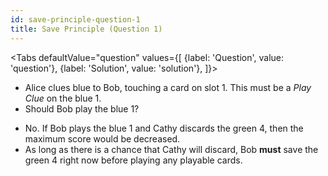 ```yaml
---
id: save-principle-question-1
title: Save Principle (Question 1)
---
```



<BeginnersGuideProgress id="save-principle-question-1" />

<!-- lint disable no-undefined-references -->

<Tabs
  defaultValue="question"
  values={[
    {label: 'Question', value: 'question'},
    {label: 'Solution', value: 'solution'},
  ]}>
<TabItem value="question">

- Alice clues blue to Bob, touching a card on slot 1. This must be a _Play Clue_ on the blue 1.
- Should Bob play the blue 1?

</TabItem>
<TabItem value="solution">

- No. If Bob plays the blue 1 and Cathy discards the green 4, then the maximum score would be decreased.
- As long as there is a chance that Cathy will discard, Bob **must** save the green 4 right now before playing any playable cards.

</TabItem>
</Tabs>

<SavePrincipleQuestion1 />
